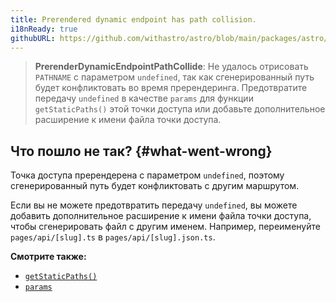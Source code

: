 ```yaml
---
title: Prerendered dynamic endpoint has path collision.
i18nReady: true
githubURL: https://github.com/withastro/astro/blob/main/packages/astro/src/core/errors/errors-data.ts
---
```


> **PrerenderDynamicEndpointPathCollide**: Не удалось отрисовать `PATHNAME` с параметром `undefined`, так как сгенерированный путь будет конфликтовать во время пререндеринга. Предотвратите передачу `undefined` в качестве `params` для функции `getStaticPaths()` этой точки доступа или добавьте дополнительное расширение к имени файла точки доступа.

## Что пошло не так? \{#what-went-wrong\}

Точка доступа пререндерена с параметром `undefined`, поэтому сгенерированный путь будет конфликтовать с другим маршрутом.

Если вы не можете предотвратить передачу `undefined`, вы можете добавить дополнительное расширение к имени файла точки доступа, чтобы сгенерировать файл с другим именем. Например, переименуйте `pages/api/[slug].ts` в `pages/api/[slug].json.ts`.

**Смотрите также:**

-  [`getStaticPaths()`](/ru/reference/api-reference/#getstaticpaths)
-  [`params`](/ru/reference/api-reference/#params)
